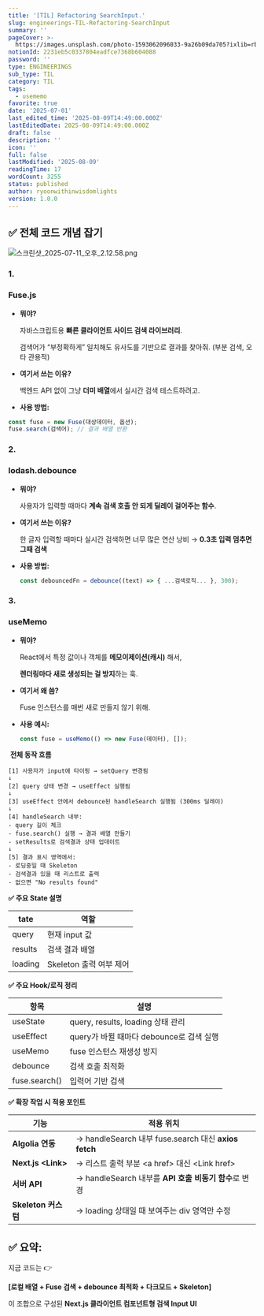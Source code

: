 ```yaml
---
title: '[TIL] Refactoring SearchInput.'
slug: engineerings-TIL-Refactoring-SearchInput
summary: ''
pageCover: >-
  https://images.unsplash.com/photo-1593062096033-9a26b09da705?ixlib=rb-4.0.3&q=85&fm=jpg&crop=entropy&cs=srgb
notionId: 2231eb5c0337804eadfce7368b604088
password: ''
type: ENGINEERINGS
sub_type: TIL
category: TIL
tags:
  - usememo
favorite: true
date: '2025-07-01'
last_edited_time: '2025-08-09T14:49:00.000Z'
lastEditedDate: 2025-08-09T14:49:00.000Z
draft: false
description: ''
icon: ''
full: false
lastModified: '2025-08-09'
readingTime: 17
wordCount: 3255
status: published
author: ryoonwithinwisdomlights
version: 1.0.0
---
```


## <strong>✅ 전체 코드 개념 잡기</strong>


![스크린샷_2025-07-11_오후_2.12.58.png](https://res.cloudinary.com/dyrdul1dd/image/upload/v1754751395/norkive-notion-images/1754751393129-E1_84_89_E1_85_B3_E1_84_8F_E1_85_B3_E1_84_85_E1_85_B5_E1_86_AB_E1_84_89_E1_85_A3_E1_86_BA_2025-07-11_E1_84_8B_E1_85_A9_E1_84_92_E1_85_AE_2.12.58.png)


### <strong>1.</strong>


### <strong>Fuse.js</strong>

- <strong>뭐야?</strong>

    자바스크립트용 <strong>빠른 클라이언트 사이드 검색 라이브러리</strong>.


    검색어가 “부정확하게” 일치해도 유사도를 기반으로 결과를 찾아줘. (부분 검색, 오타 관용적)

- <strong>여기서 쓰는 이유?</strong>

    백엔드 API 없이 그냥 <strong>더미 배열</strong>에서 실시간 검색 테스트하려고.

- <strong>사용 방법:</strong>

```typescript
const fuse = new Fuse(대상데이터, 옵션);
fuse.search(검색어); // 결과 배열 반환
```


### <strong>2.</strong>


### <strong>lodash.debounce</strong>

- <strong>뭐야?</strong>

    사용자가 입력할 때마다 <strong>계속 검색 호출 안 되게 딜레이 걸어주는 함수</strong>.

- <strong>여기서 쓰는 이유?</strong>

    한 글자 입력할 때마다 실시간 검색하면 너무 많은 연산 낭비 → <strong>0.3초 입력 멈추면 그때 검색</strong>

- <strong>사용 방법:</strong>

    ```typescript
    const debouncedFn = debounce((text) => { ...검색로직... }, 300);
    ```


### <strong>3.</strong>


### <strong>useMemo</strong>

- <strong>뭐야?</strong>

    React에서 특정 값이나 객체를 <strong>메모이제이션(캐시)</strong> 해서,


    <strong>렌더링마다 새로 생성되는 걸 방지</strong>하는 훅.

- <strong>여기서 왜 씀?</strong>

    Fuse 인스턴스를 매번 새로 만들지 않기 위해.

- <strong>사용 예시:</strong>

    ```typescript
    const fuse = useMemo(() => new Fuse(데이터), []);
    ```



 <strong>전체 동작 흐름</strong>



```plain text
[1] 사용자가 input에 타이핑 → setQuery 변경됨
↓
[2] query 상태 변경 → useEffect 실행됨
↓
[3] useEffect 안에서 debounce된 handleSearch 실행됨 (300ms 딜레이)
↓
[4] handleSearch 내부:
- query 길이 체크
- fuse.search() 실행 → 결과 배열 만들기
- setResults로 검색결과 상태 업데이트
↓
[5] 결과 표시 영역에서:
- 로딩중일 때 Skeleton
- 검색결과 있을 때 리스트로 출력
- 없으면 "No results found"
```



<strong>✅ 주요 State 설명</strong>



| <strong>tate</strong> | <strong>역할</strong>            |
| -------- | ----------------- |
| query    | 현재 input 값        |
| results  | 검색 결과 배열          |
| loading  | Skeleton 출력 여부 제어 |



<strong>✅ 주요 Hook/로직 정리</strong>



| <strong>항목</strong>        | <strong>설명</strong>                        |
| ------------- | ----------------------------- |
| useState      | query, results, loading 상태 관리 |
| useEffect     | query가 바뀔 때마다 debounce로 검색 실행 |
| useMemo       | fuse 인스턴스 재생성 방지              |
| debounce      | 검색 호출 최적화                     |
| fuse.search() | 입력어 기반 검색                     |



<strong>✅ 확장 작업 시 적용 포인트</strong>



| <strong>기능</strong>             | <strong>적용 위치</strong>                                        |
| ------------------ | ------------------------------------------------ |
| <strong>Algolia 연동</strong>     | → handleSearch 내부 fuse.search 대신 <strong>axios fetch</strong> |
| <strong>Next.js &lt;Link&gt;</strong> | → 리스트 출력 부분 &lt;a href&gt; 대신 &lt;Link href&gt;              |
| <strong>서버 API</strong>         | → handleSearch 내부를 <strong>API 호출 비동기 함수</strong>로 변경         |
| <strong>Skeleton 커스텀</strong>   | → loading 상태일 때 보여주는 div 영역만 수정                  |


## <strong>✅ 요약:</strong>


지금 코드는 👉


<strong>[로컬 배열 + Fuse 검색 + debounce 최적화 + 다크모드 + Skeleton]</strong>


이 조합으로 구성된 <strong>Next.js 클라이언트 컴포넌트형 검색 Input UI</strong>

